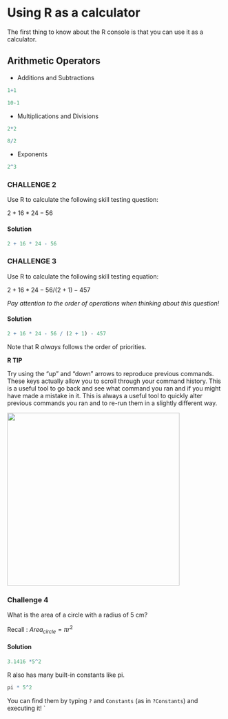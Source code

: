 # Using R as a calculator

The first thing to know about the R console is that you can use it as a calculator.


## Arithmetic Operators
* Additions and Subtractions
```r
1+1

10-1
```

* Multiplications and Divisions

```r
2*2

8/2
```

* Exponents
```r
2^3
```

### CHALLENGE 2

Use R to calculate the following skill testing question: 

$2 + 16 * 24 -56$

#### Solution {-}
```r
2 + 16 * 24 - 56
```


### CHALLENGE 3

Use R to calculate the following skill testing equation:

$2 + 16 * 24 - 56 / (2 + 1) - 457$

*Pay attention to the order of operations when thinking about this
question!*

#### Solution {-}
```r
2 + 16 * 24 - 56 / (2 + 1) - 457
```

Note that R *always* follows the order of priorities.

**R TIP**

Try using the "up" and "down" arrows to reproduce previous commands.
These keys actually allow you to scroll through your command history.
This is a useful tool to go back and see what command you ran and if you
might have made a mistake in it. This is always a useful tool to quickly
alter previous commands you ran and to re-run them in a slightly
different way.

![](images//arrow_keys.png){width="400"}

### Challenge 4

What is the area of a circle with a radius of 5 cm?

Recall : ${Area _{circle} = \pi r^2}$

#### Solution {-}
```r
3.1416 *5^2
```

R also has many built-in constants like pi.

```r
pi * 5^2
```

You can find them by typing `?` and `Constants` (as in `?Constants`) and executing it!
`